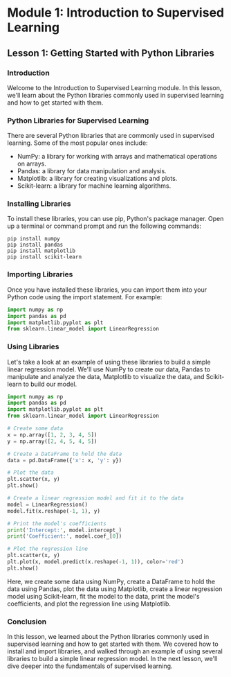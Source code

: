 # Module 1: Introduction to Supervised Learning

## Lesson 1: Getting Started with Python Libraries

### Introduction

Welcome to the Introduction to Supervised Learning module. In this lesson, we'll learn about the Python libraries commonly used in supervised learning and how to get started with them.

### Python Libraries for Supervised Learning

There are several Python libraries that are commonly used in supervised learning. Some of the most popular ones include:

- NumPy: a library for working with arrays and mathematical operations on arrays.
- Pandas: a library for data manipulation and analysis.
- Matplotlib: a library for creating visualizations and plots.
- Scikit-learn: a library for machine learning algorithms.

### Installing Libraries

To install these libraries, you can use pip, Python's package manager. Open up a terminal or command prompt and run the following commands:

```
pip install numpy
pip install pandas
pip install matplotlib
pip install scikit-learn
```

### Importing Libraries

Once you have installed these libraries, you can import them into your Python code using the import statement. For example:

```python
import numpy as np
import pandas as pd
import matplotlib.pyplot as plt
from sklearn.linear_model import LinearRegression
```

### Using Libraries

Let's take a look at an example of using these libraries to build a simple linear regression model. We'll use NumPy to create our data, Pandas to manipulate and analyze the data, Matplotlib to visualize the data, and Scikit-learn to build our model.

```python
import numpy as np
import pandas as pd
import matplotlib.pyplot as plt
from sklearn.linear_model import LinearRegression

# Create some data
x = np.array([1, 2, 3, 4, 5])
y = np.array([2, 4, 5, 4, 5])

# Create a DataFrame to hold the data
data = pd.DataFrame({'x': x, 'y': y})

# Plot the data
plt.scatter(x, y)
plt.show()

# Create a linear regression model and fit it to the data
model = LinearRegression()
model.fit(x.reshape(-1, 1), y)

# Print the model's coefficients
print('Intercept:', model.intercept_)
print('Coefficient:', model.coef_[0])

# Plot the regression line
plt.scatter(x, y)
plt.plot(x, model.predict(x.reshape(-1, 1)), color='red')
plt.show()
```

Here, we create some data using NumPy, create a DataFrame to hold the data using Pandas, plot the data using Matplotlib, create a linear regression model using Scikit-learn, fit the model to the data, print the model's coefficients, and plot the regression line using Matplotlib.

### Conclusion

In this lesson, we learned about the Python libraries commonly used in supervised learning and how to get started with them. We covered how to install and import libraries, and walked through an example of using several libraries to build a simple linear regression model. In the next lesson, we'll dive deeper into the fundamentals of supervised learning.